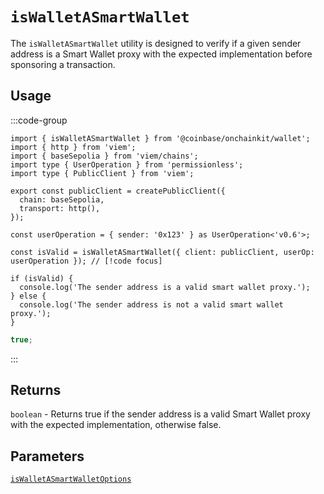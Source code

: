 # `isWalletASmartWallet`

The `isWalletASmartWallet` utility is designed to verify if a given sender address is a Smart Wallet proxy with the expected implementation before sponsoring a transaction.

## Usage

:::code-group

```tsx [code]
import { isWalletASmartWallet } from '@coinbase/onchainkit/wallet';
import { http } from 'viem';
import { baseSepolia } from 'viem/chains';
import type { UserOperation } from 'permissionless';
import type { PublicClient } from 'viem';

export const publicClient = createPublicClient({
  chain: baseSepolia,
  transport: http(),
});

const userOperation = { sender: '0x123' } as UserOperation<'v0.6'>;

const isValid = isWalletASmartWallet({ client: publicClient, userOp: userOperation }); // [!code focus]

if (isValid) {
  console.log('The sender address is a valid smart wallet proxy.');
} else {
  console.log('The sender address is not a valid smart wallet proxy.');
}
```

```ts [return value]
true;
```

:::

## Returns

`boolean` - Returns true if the sender address is a valid Smart Wallet proxy with the expected implementation, otherwise false.

## Parameters

[`isWalletASmartWalletOptions`](/wallet/types#iswalletasmartwalletoptions)
